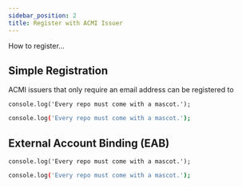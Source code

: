 ---
sidebar_position: 2
title: Register with ACMI Issuer
---


How to register...

## Simple Registration

ACMI issuers that only require an email address can be registered to 

<Tabs groupId="console-type">
  <TabItem value="ps" label="Powershell Core">

```
console.log('Every repo must come with a mascot.');
```
  </TabItem>
  <TabItem value="bash" label="Bash">

```bash
console.log('Every repo must come with a mascot.');
```
  </TabItem>
</Tabs>

## External Account Binding (EAB)

<Tabs groupId="console-type">
  <TabItem value="ps" label="Powershell Core">

```
console.log('Every repo must come with a mascot.');
```
  </TabItem>
  <TabItem value="bash" label="Bash">

```bash
console.log('Every repo must come with a mascot.');
```
  </TabItem>
</Tabs>
